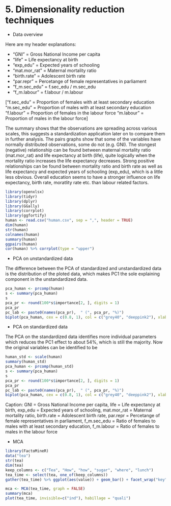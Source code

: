 # 5. Dimensionality reduction techniques

- Data overview

Here are my header explanations:

- "GNI" = Gross National Income per capita
- "life" = Life expectancy at birth
- "exp_edu" = Expected years of schooling
- "mat.mor_rat" = Maternal mortality ratio
- "birth.rate" = Adolescent birth rate
- "par.repr" = Percetange of female representatives in parliament
- "f_m.sec_edu" = f.sec_edu / m.sec_edu
- "f_m.labour" = f.labour / m.labour

["f.sec_edu" = Proportion of females with at least secondary education
"m.sec_edu" = Proportion of males with at least secondary education
"f.labour" = Proportion of females in the labour force
"m.labour" = Proportion of males in the labour force]

The summary shows that the observations are spreading across various scales, this suggests a standardization application later on to compare them in further analysis. The pairs graphs show that some of the variables have normally distributed observations, some do not (e.g. GNI). The stongest (negative) relationship can be found between maternal mortality ratio (mat.mor_rat) and life expectancy at birth (life), quite logically when the mortality ratio increases the life expectancy decreases. Strong positive relationships can be found between mortality ratio and birth rate as well as life expectancy and expected years of schooling (exp_edu), which is a little less obvious. Overall education seems to have a stronger influence on life expectancy, birth rate, moratlity rate etc. than labour related factors. 

```r
library(openxlsx)
library(tidyr)
library(dplyr)
library(GGally)
library(corrplot)
library(ggfortify)
human <- read.csv("human.csv", sep = ",", header = TRUE)
dim(human)
str(human)
colnames(human)
summary(human)
ggpairs(human)
cor(human) %>% corrplot(type = "upper")
```

- PCA on unstandardized data

The difference between the PCA of standardized and unstandardized data is the distribution of the ploted data, which makes PC1 the sole explaining component in the unstandardized data. 

```r
pca_human <- prcomp(human)
s <- summary(pca_human)
s
pca_pr <- round(100*s$importance[2, ], digits = 1)
pca_pr
pc_lab <- paste0(names(pca_pr),  " (", pca_pr, "%)")
biplot(pca_human, cex = c(0.8, 1), col = c("grey40", "deeppink2"), xlab = pc_lab[1], ylab = pc_lab[2])
```

- PCA on standardized data

The PCA on the standardized data identifies more individual parameters which reduces the PC1 effect to about 54%, which is still the majority. Now the original variables can be identified to be 

```r
human_std <- scale(human)
summary(human_std)
pca_human <- prcomp(human_std)
s <- summary(pca_human)
s
pca_pr <- round(100*s$importance[2, ], digits = 1)
pca_pr
pc_lab <- paste0(names(pca_pr),  " (", pca_pr, "%)")
biplot(pca_human, cex = c(0.8, 1), col = c("grey40", "deeppink2"), xlab = pc_lab[1], ylab = pc_lab[2])
```

Caption: 
GNI = Gross National Income per capita, life = Life expectancy at birth, exp_edu = Expected years of schooling, mat.mor_rat = Maternal mortality ratio, birth.rate = Adolescent birth rate, par.repr = Percetange of female representatives in parliament, f_m.sec_edu = Ratio of females to males with at least secondary education, f_m.labour = Ratio of females to males in the labour force

- MCA

```r
library(FactoMineR)
data("tea")
str(tea)
dim(tea)
keep_columns <- c("Tea", "How", "how", "sugar", "where", "lunch")
tea_time <- select(tea, one_of(keep_columns))
gather(tea_time) %>% ggplot(aes(value)) + geom_bar() + facet_wrap("key", scales = "free") + theme(axis.text.x = element_text(angle = 45, hjust = 1, size = 8)) 
```


```r
mca <- MCA(tea_time, graph = FALSE)
summary(mca)
plot(tea_time, invisible=c("ind"), habillage = "quali")
```
